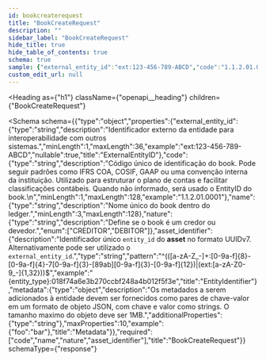 ```yaml
---
id: bookcreaterequest
title: "BookCreateRequest"
description: ""
sidebar_label: "BookCreateRequest"
hide_title: true
hide_table_of_contents: true
schema: true
sample: {"external_entity_id":"ext:123-456-789-ABCD","code":"1.1.2.01.0001","name":"string","nature":"CREDITOR","asset_identifier":"{entity_type}:018f74a6e3b270ccbf248a4b012f5f3e","metadata":{"foo":"bar"}}
custom_edit_url: null
---
```


<!-- DO NOT EDIT THIS FILE DIRECTLY! -->
<!-- IT IS AUTOMATICALLY GENERATED FROM THE YAML FILES IN THE OAS FOLDER -->
<!-- These files are automatically generated by npm `run apidocs` scripts. -->
<!-- Any manual changes will be lost on the next automatic generation. -->
<!-- To modify the documentation or the OpenAPI specification, edit the appropriate source files in the `oas` folder. -->


<Heading
  as={"h1"}
  className={"openapi__heading"}
  children={"BookCreateRequest"}
>
</Heading>





<Schema
  schema={{"type":"object","properties":{"external_entity_id":{"type":"string","description":"Identificador externo da entidade para interoperabilidade com outros sistemas.","minLength":1,"maxLength":36,"example":"ext:123-456-789-ABCD","nullable":true,"title":"ExternalEntityID"},"code":{"type":"string","description":"Código único de identificação do book. Pode seguir padrões como IFRS COA, COSIF, GAAP ou uma convenção interna da instituição. Utilizado para estruturar o plano de contas e facilitar classificações contábeis. Quando não informado, será usado o EntityID do book.\n","minLength":1,"maxLength":128,"example":"1.1.2.01.0001"},"name":{"type":"string","description":"Nome único do book dentro do ledger.","minLength":3,"maxLength":128},"nature":{"type":"string","description":"Define se o book é um credor ou devedor.","enum":["CREDITOR","DEBITOR"]},"asset_identifier":{"description":"Identificador único `entity_id` do **asset** no formato UUIDv7. Alternativamente pode ser utilizado o `external_entity_id`.","type":"string","pattern":"^(([a-zA-Z_-]+:[0-9a-f]{8}-[0-9a-f]{4}-7[0-9a-f]{3}-[89ab][0-9a-f]{3}-[0-9a-f]{12})|(ext:[a-zA-Z0-9_-]{1,32}))$","example":"{entity_type}:018f74a6e3b270ccbf248a4b012f5f3e","title":"EntityIdentifier"},"metadata":{"type":"object","description":"Os metadados a serem adicionados à entidade devem ser fornecidos como pares de chave-valor em um formato de objeto JSON, com chave e valor como strings. O tamanho maximo do objeto deve ser 1MB.","additionalProperties":{"type":"string"},"maxProperties":10,"example":{"foo":"bar"},"title":"Metadata"}},"required":["code","name","nature","asset_identifier"],"title":"BookCreateRequest"}}
  schemaType={"response"}
>
  
</Schema>
